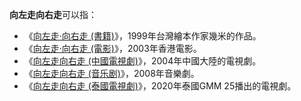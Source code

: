 '''向左走向右走'''可以指：

*《[[向左走·向右走_(書籍)|向左走·向右走 (書籍)]]》，1999年台灣繪本作家幾米的作品。
*《[[向左走·向右走_(電影)|向左走·向右走 (電影)]]》，2003年香港電影。
*《[[向左走向右走_(中國電視劇)|向左走向右走 (中國電視劇)]]》，2004年中國大陸的電視劇。
*《[[向左走向右走_(音乐剧)|向左走向右走 (音乐剧)]]》，2008年音樂劇。
*《[[向左走向右走_(泰國電視劇)|向左走向右走 (泰國電視劇)]]》，2020年泰國GMM 25播出的電視劇。

{{Disambiguation|向|Cat=六字消歧义}}